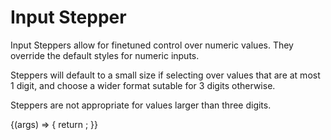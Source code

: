 
<Meta title="Atoms/InputStepper" component={InputStepper} />

# Input Stepper

<StoryStatus status="stable" />

Input Steppers allow for finetuned control over numeric values. They
override the default styles for numeric inputs.

Steppers will default to a small size if selecting over values that are
at most 1 digit, and choose a wider format sutable for 3 digits
otherwise.

Steppers are not appropriate for values larger than three digits.

<Canvas withSource="open">
  <Story
    name="Stepper"
    args={{
      label: 'things',
      ariaLabel: 'input stepper',
      min: 0,
      max: 999,
      value: 99,
    }}
  >
    {(args) => {
      return <InputStepper {...args} />;
    }}
  </Story>
</Canvas>

<Props story="Stepper" />
